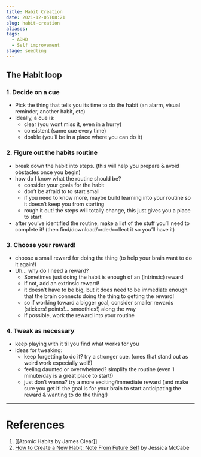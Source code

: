 ```yaml
---
title: Habit Creation
date: 2021-12-05T08:21
slug: habit-creation
aliases:
tags:
  - ADHD
  - Self improvement
stage: seedling
---
```


## The Habit loop

### 1. Decide on a cue

- Pick the thing that tells you its time to do the habit (an alarm, visual reminder, another habit, etc)
- Ideally, a cue is:
  - clear (you wont miss it, even in a hurry)
  - consistent (same cue every time)
  - doable (you’ll be in a place where you can do it)

### 2. Figure out the habits routine

- break down the habit into steps. (this will help you prepare & avoid obstacles once you begin)
- how do I know what the routine should be?
  - consider your goals for the habit
  - don’t be afraid to to start small
  - if you need to know more, maybe build learning into your routine so it doesn’t keep you from starting
  - rough it out! the steps will totally change, this just gives you a place to start
- after you’ve identified the routine, make a list of the stuff you’ll need to complete it! (then find/download/order/collect it so you’ll have it)

### 3. Choose your reward!

- choose a small reward for doing the thing (to help your brain want to do it again!)
- Uh… why do I need a reward?
  - Sometimes just doing the habit is enough of an (intrinsic) reward
  - if not, add an extrinsic reward!
  - it doesn’t have to be big, but it does need to be immediate enough that the brain connects doing the thing to getting the reward!
  - so if working toward a bigger goal, consider smaller rewards (stickers! points!… smoothies!) along the way
  - if possible, work the reward into your routine

### 4. Tweak as necessary

- keep playing with it til you find what works for you
- ideas for tweaking:
  - keep forgetting to do it? try a stronger cue. (ones that stand out as weird work especially well!)
  - feeling daunted or overwhelmed? simplify the routine (even 1 minute/day is a great place to start!)
  - just don’t wanna? try a more exciting/immediate reward (and make sure you get it! the goal is for your brain to start anticipating the reward & wanting to do the thing!)

---

# References

1. [[Atomic Habits by James Clear]]
2. [How to Create a New Habit: Note From Future Self](https://www.youtube.com/watch?v=nxjKup00oF8) by Jessica McCabe

<StillGrowing />
